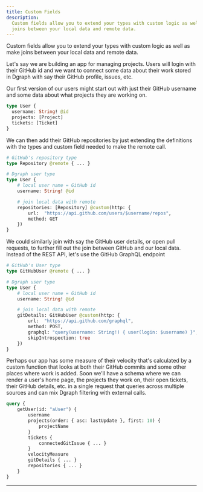 ```yaml
---
title: Custom Fields
description:
  Custom fields allow you to extend your types with custom logic as well as make
  joins between your local data and remote data.
---
```


Custom fields allow you to extend your types with custom logic as well as make
joins between your local data and remote data.

Let's say we are building an app for managing projects. Users will login with
their GitHub id and we want to connect some data about their work stored in
Dgraph with say their GitHub profile, issues, etc.

Our first version of our users might start out with just their GitHub username
and some data about what projects they are working on.

```graphql
type User {
  username: String! @id
  projects: [Project]
  tickets: [Ticket]
}
```

We can then add their GitHub repositories by just extending the definitions with
the types and custom field needed to make the remote call.

```graphql
# GitHub's repository type
type Repository @remote { ... }

# Dgraph user type
type User {
    # local user name = GitHub id
    username: String! @id

    # join local data with remote
    repositories: [Repository] @custom(http: {
        url:  "https://api.github.com/users/$username/repos",
        method: GET
    })
}
```

We could similarly join with say the GitHub user details, or open pull requests,
to further fill out the join between GitHub and our local data. Instead of the
REST API, let's use the GitHub GraphQL endpoint

```graphql
# GitHub's User type
type GitHubUser @remote { ... }

# Dgraph user type
type User {
    # local user name = GitHub id
    username: String! @id

    # join local data with remote
    gitDetails: GitHubUser @custom(http: {
        url:  "https://api.github.com/graphql",
        method: POST,
        graphql: "query(username: String!) { user(login: $username) }",
        skipIntrospection: true
    })
}
```

Perhaps our app has some measure of their velocity that's calculated by a custom
function that looks at both their GitHub commits and some other places where
work is added. Soon we'll have a schema where we can render a user's home page,
the projects they work on, their open tickets, their GitHub details, etc. in a
single request that queries across multiple sources and can mix Dgraph filtering
with external calls.

```graphql
query {
    getUser(id: "aUser") {
        username
        projects(order: { asc: lastUpdate }, first: 10) {
            projectName
        }
        tickets {
            connectedGitIssue { ... }
        }
        velocityMeasure
        gitDetails { ... }
        repositories { ... }
    }
}
```

---
